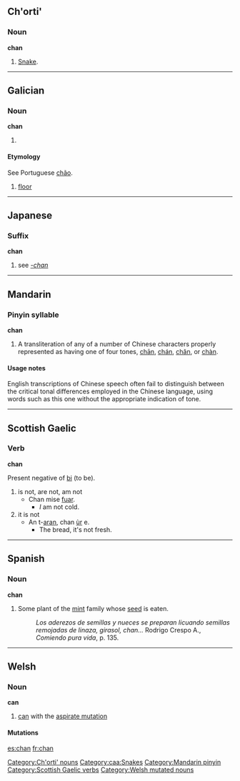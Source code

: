 {{see|Chan|chān|chán|chǎn|chàn|-chan}}
==Ch'orti'==

===Noun===
'''chan'''

# [[snake|Snake]].

[[Category:Ch'orti' nouns]]
[[Category:caa:Snakes]]

----

==Galician==

===Noun===
'''chan''' {{m}}

# {{defn|Galician}}

====Etymology====
{{rfc-level|Etymology not at level 3}}
See Portuguese [[chão]].
# [[floor]]

----

==Japanese==

===Suffix===
'''chan'''

# see ''[[-chan]]''

----

==Mandarin==

===Pinyin syllable===
'''chan'''

# A transliteration of any of a number of Chinese characters properly represented as having one of four tones, [[chān]], [[chán]], [[chǎn]], or [[chàn]].

====Usage notes====
English transcriptions of Chinese speech often fail to distinguish between the critical tonal differences employed in the Chinese language, using words such as this one without the appropriate indication of tone.

[[Category:Mandarin pinyin]]

----

==Scottish Gaelic==

===Verb===
'''chan'''

Present negative of [[bi]] (to be).

# is not, are not, am not
#* Chan mise [[fuar]].
#** ''I'' am not cold.
# it is not
#*An t-[[aran]], chan [[ùr]] e.
#**The bread, it's not fresh.

[[Category:Scottish Gaelic verbs]]

----

==Spanish==

===Noun===
'''chan'''

# {{rfv-sense}}Some plant of the [[mint]] family whose [[seed]] is eaten.
#:''Los aderezos de semillas y nueces se preparan licuando semillas remojadas de linaza, girasol, chan...'' Rodrigo Crespo A., ''Comiendo pura vida'', p. 135.

----

==Welsh==

===Noun===
'''can'''

# [[can]] with the [[aspirate mutation]]

====Mutations====
{{cy-mut-c|an}}

[[Category:Welsh mutated nouns]]

[[es:chan]]
[[fr:chan]]